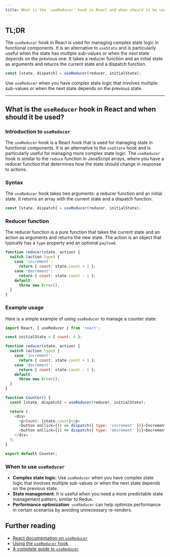 ```yaml
---
title: What is the `useReducer` hook in React and when should it be used?
---
```


## TL;DR

The `useReducer` hook in React is used for managing complex state logic in functional components. It is an alternative to `useState` and is particularly useful when the state has multiple sub-values or when the next state depends on the previous one. It takes a reducer function and an initial state as arguments and returns the current state and a dispatch function.

```javascript
const [state, dispatch] = useReducer(reducer, initialState);
```

Use `useReducer` when you have complex state logic that involves multiple sub-values or when the next state depends on the previous state.

---

## What is the `useReducer` hook in React and when should it be used?

### Introduction to `useReducer`

The `useReducer` hook is a React hook that is used for managing state in functional components. It is an alternative to the `useState` hook and is particularly useful for managing more complex state logic. The `useReducer` hook is similar to the `reduce` function in JavaScript arrays, where you have a reducer function that determines how the state should change in response to actions.

### Syntax

The `useReducer` hook takes two arguments: a reducer function and an initial state. It returns an array with the current state and a dispatch function.

```javascript
const [state, dispatch] = useReducer(reducer, initialState);
```

### Reducer function

The reducer function is a pure function that takes the current state and an action as arguments and returns the new state. The action is an object that typically has a `type` property and an optional `payload`.

```javascript
function reducer(state, action) {
  switch (action.type) {
    case 'increment':
      return { count: state.count + 1 };
    case 'decrement':
      return { count: state.count - 1 };
    default:
      throw new Error();
  }
}
```

### Example usage

Here is a simple example of using `useReducer` to manage a counter state:

```javascript
import React, { useReducer } from 'react';

const initialState = { count: 0 };

function reducer(state, action) {
  switch (action.type) {
    case 'increment':
      return { count: state.count + 1 };
    case 'decrement':
      return { count: state.count - 1 };
    default:
      throw new Error();
  }
}

function Counter() {
  const [state, dispatch] = useReducer(reducer, initialState);

  return (
    <div>
      <p>Count: {state.count}</p>
      <button onClick={() => dispatch({ type: 'increment' })}>Increment</button>
      <button onClick={() => dispatch({ type: 'decrement' })}>Decrement</button>
    </div>
  );
}

export default Counter;
```

### When to use `useReducer`

- **Complex state logic**: Use `useReducer` when you have complex state logic that involves multiple sub-values or when the next state depends on the previous state.
- **State management**: It is useful when you need a more predictable state management pattern, similar to Redux.
- **Performance optimization**: `useReducer` can help optimize performance in certain scenarios by avoiding unnecessary re-renders.

## Further reading

- [React documentation on `useReducer`](https://reactjs.org/docs/hooks-reference.html#usereducer)
- [Using the `useReducer` hook](https://reactjs.org/docs/hooks-faq.html#how-to-avoid-passing-callbacks-down)
- [A complete guide to `useReducer`](https://www.smashingmagazine.com/2020/06/redux-patterns-use-reducer-react/)

